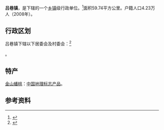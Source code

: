 {{中国乡级行政区|31/01/16/105/000}}

'''吕巷镇'''，是{{PRC admin/fullname|31/01/16/105/000|3}}下辖的一个[[乡镇|乡镇]]级行政单位。<ref>{{PRC admin/ref sgc|{{PRC admin/parent|31/01/16/105/000}}}}</ref>面积59.74平方公里。户籍人口4.23万人（2008年）。

== 行政区划 ==

吕巷镇下辖以下居委会及村委会：<ref>{{PRC admin/ref sgc|31/01/16/105/000}}</ref>

{{PRC admin/children|31/01/16/105/000}}。

== 特产 ==
[[金山蟠桃|金山蟠桃]]：[[中国地理标志产品|中国地理标志产品]]。

== 参考资料 ==
{{reflist}}

{{PRC admin/navcat|31/01/16/105/000}}